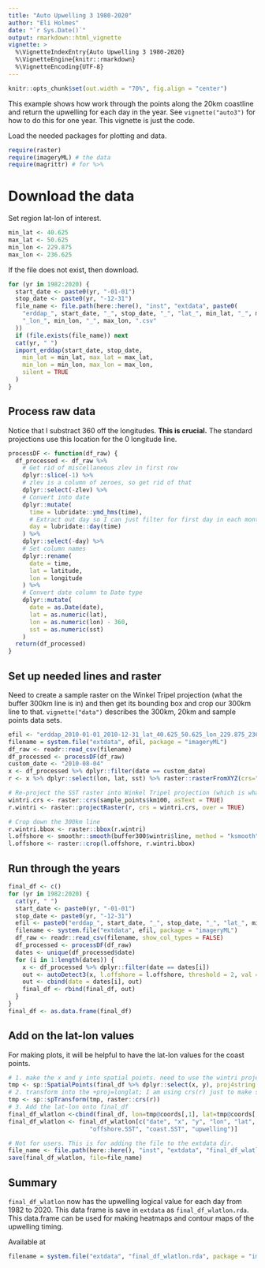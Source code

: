```yaml
---
title: "Auto Upwelling 3 1980-2020"
author: "Eli Holmes"
date: "`r Sys.Date()`"
output: rmarkdown::html_vignette
vignette: >
  %\VignetteIndexEntry{Auto Upwelling 3 1980-2020}
  %\VignetteEngine{knitr::rmarkdown}
  %\VignetteEncoding{UTF-8}
---
```


```r
knitr::opts_chunk$set(out.width = "70%", fig.align = "center")
```

This example shows how work through the points along the 20km coastline and return the upwelling for each day in the year. See `vignette("auto3")` for how to do this for one year. This vignette is just the code.

Load the needed packages for plotting and data.
```r
require(raster)
require(imageryML) # the data
require(magrittr) # for %>%
```

# Download the data

Set region lat-lon of interest.
```r
min_lat <- 40.625
max_lat <- 50.625
min_lon <- 229.875
max_lon <- 236.625
```

If the file does not exist, then download.
```r
for (yr in 1982:2020) {
  start_date <- paste0(yr, "-01-01")
  stop_date <- paste0(yr, "-12-31")
  file_name <- file.path(here::here(), "inst", "extdata", paste0(
    "erddap_", start_date, "_", stop_date, "_", "lat_", min_lat, "_", max_lat,
    "_lon_", min_lon, "_", max_lon, ".csv"
  ))
  if (file.exists(file_name)) next
  cat(yr, " ")
  import_erddap(start_date, stop_date,
    min_lat = min_lat, max_lat = max_lat,
    min_lon = min_lon, max_lon = max_lon,
    silent = TRUE
  )
}
```

## Process raw data

Notice that I substract 360 off the longitudes. **This is crucial.** The standard projections use this location for the 0 longitude line.

```r
processDF <- function(df_raw) {
  df_processed <- df_raw %>%
    # Get rid of miscellaneous zlev in first row
    dplyr::slice(-1) %>%
    # zlev is a column of zeroes, so get rid of that
    dplyr::select(-zlev) %>%
    # Convert into date
    dplyr::mutate(
      time = lubridate::ymd_hms(time),
      # Extract out day so I can just filter for first day in each month
      day = lubridate::day(time)
    ) %>%
    dplyr::select(-day) %>%
    # Set column names
    dplyr::rename(
      date = time,
      lat = latitude,
      lon = longitude
    ) %>%
    # Convert date column to Date type
    dplyr::mutate(
      date = as.Date(date),
      lat = as.numeric(lat),
      lon = as.numeric(lon) - 360,
      sst = as.numeric(sst)
    )
  return(df_processed)
}
```

## Set up needed lines and raster

Need to create a sample raster on the Winkel Tripel projection (what the buffer 300km line is in) and then get its bounding box and crop our 300km line to that. `vignette("data")` describes the 300km, 20km and sample points data sets.
```r
efil <- "erddap_2010-01-01_2010-12-31_lat_40.625_50.625_lon_229.875_236.625.csv"
filename = system.file("extdata", efil, package = "imageryML")
df_raw <- readr::read_csv(filename)
df_processed <- processDF(df_raw)
custom_date <- "2010-08-04"
x <- df_processed %>% dplyr::filter(date == custom_date)
r <- x %>% dplyr::select(lon, lat, sst) %>% raster::rasterFromXYZ(crs="+proj=longlat")

# Re-project the SST raster into Winkel Tripel projection (which is what 300km line is in)
wintri.crs <- raster::crs(sample_points$km100, asText = TRUE)
r.wintri <- raster::projectRaster(r, crs = wintri.crs, over = TRUE)

# Crop down the 300km line
r.wintri.bbox <- raster::bbox(r.wintri)
l.offshore <- smoothr::smooth(buffer300$wintri$line, method = "ksmooth", smoothness = 5)
l.offshore <- raster::crop(l.offshore, r.wintri.bbox)
```

## Run through the years

```r
final_df <- c()
for (yr in 1982:2020) {
  cat(yr, " ")
  start_date <- paste0(yr, "-01-01")
  stop_date <- paste0(yr, "-12-31")
  efil <- paste0("erddap_", start_date, "_", stop_date, "_", "lat_", min_lat, "_", max_lat, "_lon_", min_lon, "_", max_lon, ".csv")
  filename <- system.file("extdata", efil, package = "imageryML")
  df_raw <- readr::read_csv(filename, show_col_types = FALSE)
  df_processed <- processDF(df_raw)
  dates <- unique(df_processed$date)
  for (i in 1:length(dates)) {
    x <- df_processed %>% dplyr::filter(date == dates[i])
    out <- autoDetect3(x, l.offshore = l.offshore, threshold = 2, val = "sst", smooth.method = "none")$df
    out <- cbind(date = dates[i], out)
    final_df <- rbind(final_df, out)
  }
}
final_df <- as.data.frame(final_df)
```

## Add on the lat-lon values

For making plots, it will be helpful to have the lat-lon values for the coast points.
```r
# 1. make the x and y into spatial points. need to use the wintri projection
tmp <- sp::SpatialPoints(final_df %>% dplyr::select(x, y), proj4string = raster::crs(wintri.crs))
# 2. transform into the +proj=longlat; I am using crs(r) just to make sure I use the same crs as the original raster (which should be "+proj=longlat")
tmp <- sp::spTransform(tmp, raster::crs(r))
# 3. Add the lat-lon onto final_df
final_df_wlatlon <-cbind(final_df, lon=tmp@coords[,1], lat=tmp@coords[,2])
final_df_wlatlon <- final_df_wlatlon[c("date", "x", "y", "lon", "lat", 
                       "offshore.SST", "coast.SST", "upwelling")]
```

```r
# Not for users. This is for adding the file to the extdata dir.
file_name <- file.path(here::here(), "inst", "extdata", "final_df_wlatlon.rda")
save(final_df_wlatlon, file=file_name)
```

## Summary

`final_df_wlatlon` now has the upwelling logical value for each day from 1982 to 2020. This data frame is save in `extdata` as `final_df_wlatlon.rda`. This data.frame can be used for making heatmaps and contour maps of the upwelling timing.

Available at
```r
filename = system.file("extdata", "final_df_wlatlon.rda", package = "imageryML")
```

